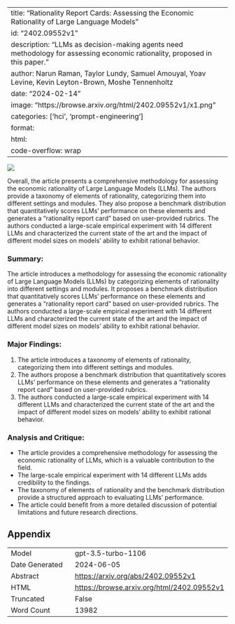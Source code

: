 
---
title: "Rationality Report Cards: Assessing the Economic Rationality of Large Language Models"
id: "2402.09552v1"
description: "LLMs as decision-making agents need methodology for assessing economic rationality, proposed in this paper."
author: Narun Raman, Taylor Lundy, Samuel Amouyal, Yoav Levine, Kevin Leyton-Brown, Moshe Tennenholtz
date: "2024-02-14"
image: "https://browse.arxiv.org/html/2402.09552v1/x1.png"
categories: ['hci', 'prompt-engineering']
format:
  html:
    code-overflow: wrap
---

![](https://browse.arxiv.org/html/2402.09552v1/x1.png)

Overall, the article presents a comprehensive methodology for assessing the economic rationality of Large Language Models (LLMs). The authors provide a taxonomy of elements of rationality, categorizing them into different settings and modules. They also propose a benchmark distribution that quantitatively scores LLMs' performance on these elements and generates a "rationality report card" based on user-provided rubrics. The authors conducted a large-scale empirical experiment with 14 different LLMs and characterized the current state of the art and the impact of different model sizes on models' ability to exhibit rational behavior.

### Summary:
The article introduces a methodology for assessing the economic rationality of Large Language Models (LLMs) by categorizing elements of rationality into different settings and modules. It proposes a benchmark distribution that quantitatively scores LLMs' performance on these elements and generates a "rationality report card" based on user-provided rubrics. The authors conducted a large-scale empirical experiment with 14 different LLMs and characterized the current state of the art and the impact of different model sizes on models' ability to exhibit rational behavior.

### Major Findings:
1. The article introduces a taxonomy of elements of rationality, categorizing them into different settings and modules.
2. The authors propose a benchmark distribution that quantitatively scores LLMs' performance on these elements and generates a "rationality report card" based on user-provided rubrics.
3. The authors conducted a large-scale empirical experiment with 14 different LLMs and characterized the current state of the art and the impact of different model sizes on models' ability to exhibit rational behavior.

### Analysis and Critique:
- The article provides a comprehensive methodology for assessing the economic rationality of LLMs, which is a valuable contribution to the field.
- The large-scale empirical experiment with 14 different LLMs adds credibility to the findings.
- The taxonomy of elements of rationality and the benchmark distribution provide a structured approach to evaluating LLMs' performance.
- The article could benefit from a more detailed discussion of potential limitations and future research directions.

## Appendix

|          |          |
|----------|----------|
| Model     | gpt-3.5-turbo-1106       |
| Date Generated     | 2024-06-05       |
| Abstract | [https://arxiv.org/abs/2402.09552v1](https://arxiv.org/abs/2402.09552v1)        |
| HTML     | [https://browse.arxiv.org/html/2402.09552v1](https://browse.arxiv.org/html/2402.09552v1)       |
| Truncated       | False       |
| Word Count       | 13982       |